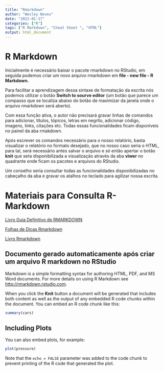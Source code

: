 ```yaml
---
title: "Rmarkdown"
author: "Wesley Neves"
date: "2022-01-17"
categories: ["R"]
tags: ["R Markdown", "Cheat Sheet ", "HTML"]
output: html_document
---
```


# R Markdown

Inicialmente é necessário baixar o pacote rmarkdown no RStudio, em seguida podemos criar um novo arquivo rmarkdown em **file - new file - R Markdown.**

Para facilitar a aprendizagem dessa sintaxe de formatação da escrita nós podemos utilizar o botão **Switch to sourve editor** (um botão que parece um compasso que se localiza abaixo do botão de maximizar da janela onde o arquivo rmarkdown será aberto).

Com essa função ativa, o autor não precisará gravar linhas de comandos para adicionar, títulos, tópicos, letras em negrito, adicionar código, imagens, links, citações etc. Todas essas funcionalidades ficam disponíveis no painel da aba rmakdown.

Após escrever os comandos necessário para o nosso relatório, basta visualizar o relatório no formato desejado, que no nosso caso seria o HTML, para tal, será necessário antes salvar o arquivo e só então apertar o botão **knit** que seŕa disponibilizada a visualização através da aba **viwer** no quadrante onde ficam os pacotes e arquivos do RStudio.

Um conselho seria consultar todas as funcionalidades disponibilizadas no cabeçalho da aba e gravar os atalhos no teclado para agilizar nossa escrita.

# Materiais para Consulta R-Markdown

[Livro Guia Definitivo de RMARKDOWN](https://bookdown.org/yihui/rmarkdown/)

[Folhas de Dicas Rmarkdown](https://www.rstudio.com/wp-content/uploads/2015/02/rmarkdown-cheatsheet.pdf)

[Livro Rmarkdown](https://rmarkdown.rstudio.com/lesson-1.html)

## Documento gerado automaticamente após criar um arquivo R markdown no RStudio

Markdown is a simple formatting syntax for authoring HTML, PDF, and MS Word documents. For more details on using R Markdown see <http://rmarkdown.rstudio.com>.

When you click the **Knit** button a document will be generated that includes both content as well as the output of any embedded R code chunks within the document. You can embed an R code chunk like this:

```r
summary(cars)
```

## Including Plots

You can also embed plots, for example:

```r
plot(pressure)
```

Note that the `echo = FALSE` parameter was added to the code chunk to prevent printing of the R code that generated the plot.
